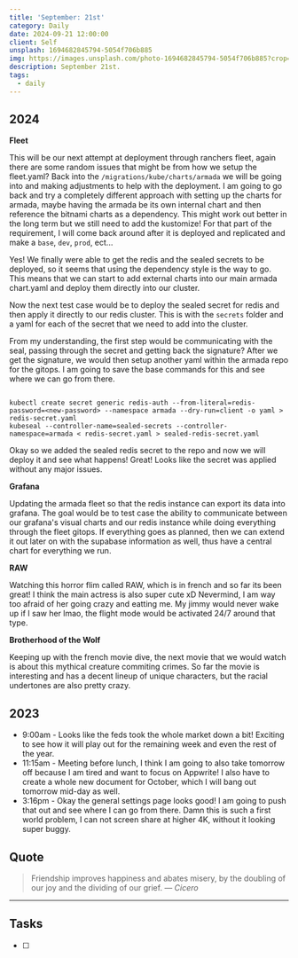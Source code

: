 ```yaml
---
title: 'September: 21st'
category: Daily
date: 2024-09-21 12:00:00
client: Self
unsplash: 1694682845794-5054f706b885
img: https://images.unsplash.com/photo-1694682845794-5054f706b885?crop=entropy&cs=srgb&fm=jpg&ixid=MnwzNjM5Nzd8MHwxfHJhbmRvbXx8fHx8fHx8fDE2ODE3NDg2ODY&ixlib=rb-4.0.3&q=85
description: September 21st. 
tags:
  - daily
---
```



## 2024

**Fleet**

This will be our next attempt at deployment through ranchers fleet, again there are some random issues that might be from how we setup the fleet.yaml?
Back into the `/migrations/kube/charts/armada` we will be going into and making adjustments to help with the deployment.
I am going to go back and try a completely different approach with setting up the charts for armada, maybe having the armada be its own internal chart and then reference the bitnami charts as a dependency.
This might work out better in the long term but we still need to add the kustomize!
For that part of the requirement, I will come back around after it is deployed and replicated and make a `base`, `dev`, `prod`, ect...

Yes! We finally were able to get the redis and the sealed secrets to be deployed, so it seems that using the dependency style is the way to go.
This means that we can start to add external charts into our main armada chart.yaml and deploy them directly into our cluster.

Now the next test case would be to deploy the sealed secret for redis and then apply it directly to our redis cluster.
This is with the `secrets` folder and a yaml for each of the secret that we need to add into the cluster.

From my understanding, the first step would be communicating with the seal, passing through the secret and getting back the signature?
After we get the signature, we would then setup another yaml within the armada repo for the gitops.
I am going to save the base commands for this and see where we can go from there.

```shell

kubectl create secret generic redis-auth --from-literal=redis-password=<new-password> --namespace armada --dry-run=client -o yaml > redis-secret.yaml
kubeseal --controller-name=sealed-secrets --controller-namespace=armada < redis-secret.yaml > sealed-redis-secret.yaml

```

Okay so we added the sealed redis secret to the repo and now we will deploy it and see what happens!
Great! Looks like the secret was applied without any major issues.

**Grafana**

Updating the armada fleet so that the redis instance can export its data into grafana.
The goal would be to test case the ability to communicate between our grafana's visual charts and our redis instance while doing everything through the fleet gitops.
If everything goes as planned, then we can extend it out later on with the supabase information as well, thus have a central chart for everything we run.

**RAW**

Watching this horror flim called RAW, which is in french and so far its been great!
I think the main actress is also super cute xD
Nevermind, I am way too afraid of her going crazy and eatting me.
My jimmy would never wake up if I saw her lmao, the flight mode would be activated 24/7 around that type.

**Brotherhood of the Wolf**

Keeping up with the french movie dive, the next movie that we would watch is about this mythical creature commiting crimes.
So far the movie is interesting and has a decent lineup of unique characters, but the racial undertones are also pretty crazy.

## 2023

- 9:00am - Looks like the feds took the whole market down a bit! Exciting to see how it will play out for the remaining week and even the rest of the year.
- 11:15am - Meeting before lunch, I think I am going to also take tomorrow off because I am tired and want to focus on Appwrite! I also have to create a whole new document for October, which I will bang out tomorrow mid-day as well.
- 3:16pm - Okay the general settings page looks good! I am going to push that out and see where I can go from there. Damn this is such a first world problem, I can not screen share at higher 4K, without it looking super buggy.

## Quote

> Friendship improves happiness and abates misery, by the doubling of our joy and the dividing of our grief.
> — <cite>Cicero</cite>

---

## Tasks

- [ ]